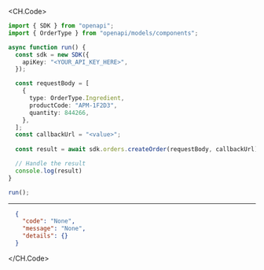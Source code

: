 
<CH.Code>
```typescript CreateOrder.ts
import { SDK } from "openapi";
import { OrderType } from "openapi/models/components";

async function run() {
  const sdk = new SDK({
    apiKey: "<YOUR_API_KEY_HERE>",
  });

  const requestBody = [
    {
      type: OrderType.Ingredient,
      productCode: "APM-1F2D3",
      quantity: 844266,
    },
  ];
  const callbackUrl = "<value>";
  
  const result = await sdk.orders.createOrder(requestBody, callbackUrl);

  // Handle the result
  console.log(result)
}

run();
```
---

```json Example Response
  {
    "code": "None",
    "message": "None",
    "details": {}
  }
```
</CH.Code>
